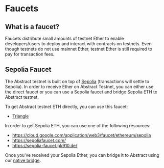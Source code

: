# Faucets

## What is a faucet?

Faucets distribute small amounts of testnet Ether to enable developers/users to deploy and interact with contracts on testnets.
Even though testnets do not use mainnet Ether, testnet Ether is still required to pay for transaction fees.

## Sepolia Faucet

The Abstract testnet is built on top of [Sepolia](https://www.alchemy.com/overviews/sepolia-testnet) (transactions will settle to Sepolia).
In order to receive Ether on Abstract Testnet, you can either use the direct faucet or you can use a Sepolia faucet and bridge Sepolia ETH to Abstract testnet.

To get Abstract testnet ETH directly, you can use this faucet:

- [Triangle](https://faucet.triangleplatform.com/abstract/testnet)

In order to get Sepolia ETH, you can use one of the following resources:

- https://cloud.google.com/application/web3/faucet/ethereum/sepolia
- https://sepoliafaucet.com/
- https://sepolia-faucet.pk910.de/

Once you've received your Sepolia Ether, you can bridge it to Abstract using our [native bridge](https://portal.testnet.abs.xyz/bridge/).
